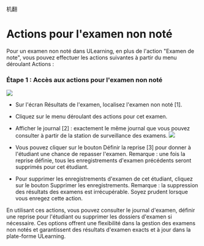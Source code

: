 机翻
# Actions pour l'examen non noté 

 Pour un examen non noté dans ULearning, en plus de l'action "Examen de note", vous pouvez effectuer les actions suivantes à partir du menu déroulant Actions : 

 ### Étape 1 : Accès aux actions pour l'examen non noté 
 
 ![]( /img/utest/teacher/result05.png) 
 - Sur l'écran Résultats de l'examen, localisez l'examen non noté [1]. 
 - Cliquez sur le menu déroulant des actions pour cet examen. 
 
 - Afficher le journal [2] : exactement le même journal que vous pouvez consulter à partir de la station de surveillance des examens. 
 ![]( /img/utest/teacher/result06.png) 
 
 - Vous pouvez cliquer sur le bouton Définir la reprise [3] pour donner à l'étudiant une chance de repasser l'examen. 
 Remarque : une fois la reprise définie, tous les enregistrements d'examen précédents seront supprimés pour cet étudiant. 
 
 - Pour supprimer les enregistrements d'examen de cet étudiant, cliquez sur le bouton Supprimer les enregistrements. 
 Remarque : la suppression des résultats des examens est irrécupérable. Soyez prudent lorsque vous enregez cette action. 
 
 En utilisant ces actions, vous pouvez consulter le journal d'examen, définir une reprise pour l'étudiant ou supprimer les dossiers d'examen si nécessaire. Ces options offrent une flexibilité dans la gestion des examens non notés et garantissent des résultats d'examen exacts et à jour dans la plate-forme ULearning.
